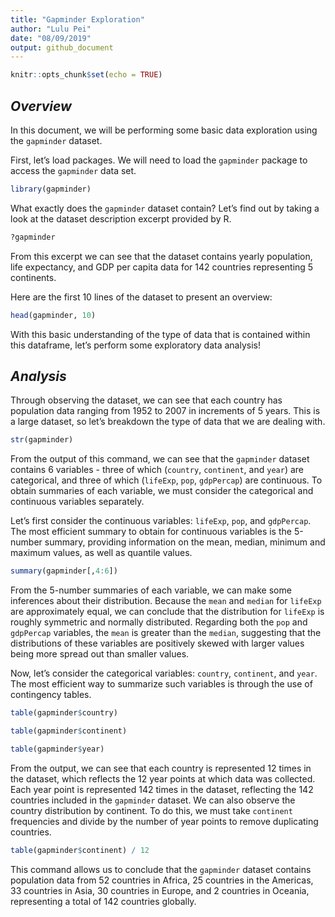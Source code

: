 ---
title: "Gapminder Exploration"
author: "Lulu Pei"
date: "08/09/2019"
output: github_document
---

```{r setup, include=FALSE}
knitr::opts_chunk$set(echo = TRUE)
```

## _Overview_

In this document, we will be performing some basic data exploration using the ```gapminder``` dataset. 

First, let's load packages. We will need to load the ```gapminder``` package to access the ``` gapminder``` data set.

```{r} 
library(gapminder)
```

What exactly does the ```gapminder``` dataset contain? Let's find out by taking a look at the dataset description excerpt provided by R.

```{r eval = FALSE}
?gapminder
```

From this excerpt we can see that the dataset contains yearly population, life expectancy, and GDP per capita data for 142 countries representing 5 continents.

Here are the first 10 lines of the dataset to present an overview:

```{r}
head(gapminder, 10)
```

With this basic understanding of the type of data that is contained within this dataframe, let's perform some exploratory data analysis!


## _Analysis_

Through observing the dataset, we can see that each country has population data ranging from 1952 to 2007 in increments of 5 years. This is a large dataset, so let's breakdown the type of data that we are dealing with.

```{r}
str(gapminder)
```

From the output of this command, we can see that the `gapminder` dataset contains 6 variables - three of which (`country`, `continent`, and `year`) are categorical, and three of which (`lifeExp`, `pop`, `gdpPercap`) are continuous. To obtain summaries of each variable, we must consider the categorical and continuous variables separately. 

Let's first consider the continuous variables: `lifeExp`, `pop`, and `gdpPercap`. The most efficient summary to obtain for continuous variables is the 5-number summary, providing information on the mean, median, minimum and maximum values, as well as quantile values. 

```{r}
summary(gapminder[,4:6])
```

From the 5-number summaries of each variable, we can make some inferences about their distribution. Because the `mean` and `median` for `lifeExp` are approximately equal, we can conclude that the distribution for `lifeExp` is roughly symmetric and normally distributed. Regarding both the `pop` and `gdpPercap` variables, the `mean` is greater than the `median`, suggesting that the distributions of these variables are positively skewed with larger values being more spread out than smaller values. 

Now, let's consider the categorical variables: `country`, `continent`, and `year`. The most efficient way to summarize such variables is through the use of contingency tables. 

```{r}
table(gapminder$country)

table(gapminder$continent)

table(gapminder$year)
```

From the output, we can see that each country is represented 12 times in the dataset, which reflects the 12 year points at which data was collected. Each year point is represented 142 times in the dataset, reflecting the 142 countries included in the `gapminder` dataset. We can also observe the country distribution by continent. To do this, we must take `continent` frequencies and divide by the number of year points to remove duplicating countries. 

```{r}
table(gapminder$continent) / 12
```

This command allows us to conclude that the `gapminder` dataset contains population data from 52 countries in Africa, 25 countries in the Americas, 33 countries in Asia, 30 countries in Europe, and 2 countries in Oceania, representing a total of 142 countries globally. 
